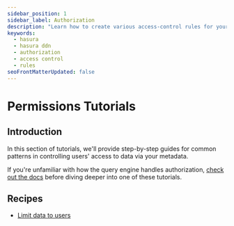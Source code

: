 ```yaml
---
sidebar_position: 1
sidebar_label: Authorization
description: "Learn how to create various access-control rules for your data sources with PromptQL."
keywords:
  - hasura
  - hasura ddn
  - authorization
  - access control
  - rules
seoFrontMatterUpdated: false
---
```


# Permissions Tutorials

## Introduction

In this section of tutorials, we'll provide step-by-step guides for common patterns in controlling users' access to data
via your metadata.

If you're unfamiliar with how the query engine handles authorization, [check out the docs](/auth/index.mdx) before
diving deeper into one of these tutorials.

## Recipes

- [Limit data to users](/auth/permissions/tutorials/1-simple-user-permissions.mdx)
